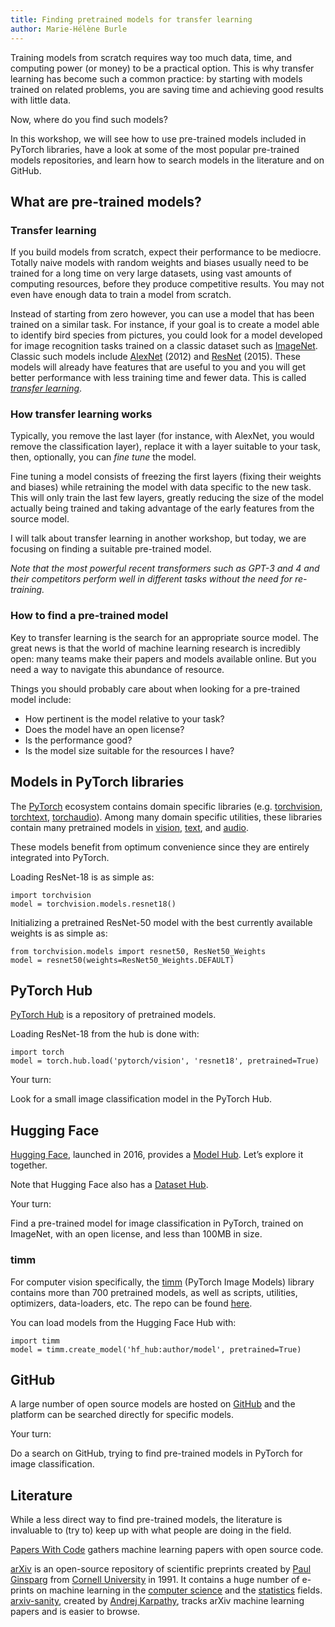 ```yaml
---
title: Finding pretrained models for transfer learning
author: Marie-Hélène Burle
---
```


:::{.def}

Training models from scratch requires way too much data, time, and computing power (or money) to be a practical option. This is why transfer learning has become such a common practice: by starting with models trained on related problems, you are saving time and achieving good results with little data.

Now, where do you find such models?

In this workshop, we will see how to use pre-trained models included in PyTorch libraries, have a look at some of the most popular pre-trained models repositories, and learn how to search models in the literature and on GitHub.

:::

## What are pre-trained models?

### Transfer learning

If you build models from scratch, expect their performance to be mediocre. Totally naive models with random weights and biases usually need to be trained for a long time on very large datasets, using vast amounts of computing resources, before they produce competitive results. You may not even have enough data to train a model from scratch.

Instead of starting from zero however, you can use a model that has been trained on a similar task. For instance, if your goal is to create a model able to identify bird species from pictures, you could look for a model developed for image recognition tasks trained on a classic dataset such as [ImageNet](https://en.wikipedia.org/wiki/ImageNet). Classic such models include [AlexNet](https://en.wikipedia.org/wiki/AlexNet) (2012) and [ResNet](https://en.wikipedia.org/wiki/Residual_neural_network) (2015). These models will already have features that are useful to you and you will get better performance with less training time and fewer data. This is called *[transfer learning](https://en.wikipedia.org/wiki/Transfer_learning#:~:text=Transfer%20learning%20(TL)%20is%20a,when%20trying%20to%20recognize%20trucks.)*.

### How transfer learning works

Typically, you remove the last layer (for instance, with AlexNet, you would remove the classification layer), replace it with a layer suitable to your task, then, optionally, you can *fine tune* the model.

Fine tuning a model consists of freezing the first layers (fixing their weights and biases) while retraining the model with data specific to the new task. This will only train the last few layers, greatly reducing the size of the model actually being trained and taking advantage of the early features from the source model.

I will talk about transfer learning in another workshop, but today, we are focusing on finding a suitable pre-trained model.

*Note that the most powerful recent transformers such as GPT-3 and 4 and their competitors perform well in different tasks without the need for re-training.*

### How to find a pre-trained model

Key to transfer learning is the search for an appropriate source model. The great news is that the world of machine learning research is incredibly open: many teams make their papers and models available online. But you need a way to navigate this abundance of resource.

Things you should probably care about when looking for a pre-trained model include:

- How pertinent is the model relative to your task?
- Does the model have an open license?
- Is the performance good?
- Is the model size suitable for the resources I have?

## Models in PyTorch libraries

The [PyTorch](https://pytorch.org/) ecosystem contains domain specific libraries (e.g. [torchvision](https://pytorch.org/vision/stable/index.html), [torchtext](https://pytorch.org/text/stable/index.html), [torchaudio](https://pytorch.org/audio/stable/index.html)). Among many domain specific utilities, these libraries contain many pretrained models in [vision](https://pytorch.org/vision/stable/models.html), [text](https://pytorch.org/text/main/models.html), and [audio](https://pytorch.org/audio/stable/models.html).

These models benefit from optimum convenience since they are entirely integrated into PyTorch.

:::{.example}

Loading ResNet-18 is as simple as:

:::

```.python
import torchvision
model = torchvision.models.resnet18()
```

:::{.example}

Initializing a pretrained ResNet-50 model with the best currently available weights is as simple as:

:::

```.python
from torchvision.models import resnet50, ResNet50_Weights
model = resnet50(weights=ResNet50_Weights.DEFAULT)
```

## PyTorch Hub

[PyTorch Hub](https://pytorch.org/hub/) is a repository of pretrained models.

:::{.example}

Loading ResNet-18 from the hub is done with:

:::

```.python
import torch
model = torch.hub.load('pytorch/vision', 'resnet18', pretrained=True)
```

:::{.exo}

:::{.yourturn}

Your turn:

:::

Look for a small image classification model in the PyTorch Hub.

:::

## Hugging Face

[Hugging Face](https://en.wikipedia.org/wiki/Hugging_Face), launched in 2016, provides a [Model Hub](https://huggingface.co/models). Let's explore it together.

:::{.note}

Note that Hugging Face also has a [Dataset Hub](https://huggingface.co/datasets).

:::

:::{.exo}

:::{.yourturn}

Your turn:

:::

Find a pre-trained model for image classification in PyTorch, trained on ImageNet, with an open license, and less than 100MB in size.

:::

### timm

For computer vision specifically, the [timm](https://huggingface.co/docs/timm/index) (PyTorch Image Models) library contains more than 700 pretrained models, as well as scripts, utilities, optimizers, data-loaders, etc. The repo can be found [here](https://github.com/huggingface/pytorch-image-models).

You can load models from the Hugging Face Hub with:

```.python
import timm
model = timm.create_model('hf_hub:author/model', pretrained=True)
```

## GitHub

A large number of open source models are hosted on [GitHub](https://github.com/) and the platform can be searched directly for specific models.

:::{.exo}

:::{.yourturn}

Your turn:

:::

Do a search on GitHub, trying to find pre-trained models in PyTorch for image classification.

:::

## Literature

While a less direct way to find pre-trained models, the literature is invaluable to (try to) keep up with what people are doing in the field.

[Papers With Code](https://paperswithcode.com/) gathers machine learning papers with open source code.

[arXiv](https://arxiv.org/) is an open-source repository of scientific preprints created by [Paul Ginsparg](https://en.wikipedia.org/wiki/Paul_Ginsparg) from [Cornell University](https://en.wikipedia.org/wiki/Cornell_University) in 1991. It contains a huge number of e-prints on machine learning in the [computer science](https://arxiv.org/list/cs.LG/recent) and the [statistics](https://arxiv.org/list/stat.ML/recent) fields. [arxiv-sanity](https://arxiv-sanity-lite.com/), created by [Andrej Karpathy](https://en.wikipedia.org/wiki/Andrej_Karpathy), tracks arXiv machine learning papers and is easier to browse.
